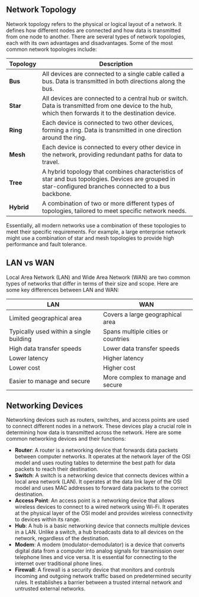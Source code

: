 
<ChatWindow />

## Network Topology

Network topology refers to the physical or logical layout of a network. It defines how different nodes are connected and how data is transmitted from one node to another. There are several types of network topologies, each with its own advantages and disadvantages. Some of the most common network topologies include:

| Topology   | Description                                                                                                                                              |
| ---------- | -------------------------------------------------------------------------------------------------------------------------------------------------------- |
| **Bus**    | All devices are connected to a single cable called a bus. Data is transmitted in both directions along the bus.                                          |
| **Star**   | All devices are connected to a central hub or switch. Data is transmitted from one device to the hub, which then forwards it to the destination device.  |
| **Ring**   | Each device is connected to two other devices, forming a ring. Data is transmitted in one direction around the ring.                                     |
| **Mesh**   | Each device is connected to every other device in the network, providing redundant paths for data to travel.                                             |
| **Tree**   | A hybrid topology that combines characteristics of star and bus topologies. Devices are grouped in star-configured branches connected to a bus backbone. |
| **Hybrid** | A combination of two or more different types of topologies, tailored to meet specific network needs.                                                     |

Essentially, all modern networks use a combination of these topologies to meet their specific requirements. For example, a large enterprise network might use a combination of star and mesh topologies to provide high performance and fault tolerance.

## LAN vs WAN

Local Area Network (LAN) and Wide Area Network (WAN) are two common types of networks that differ in terms of their size and scope. Here are some key differences between LAN and WAN:

| LAN                                     | WAN                                |
| --------------------------------------- | ---------------------------------- |
| Limited geographical area               | Covers a large geographical area   |
| Typically used within a single building | Spans multiple cities or countries |
| High data transfer speeds               | Lower data transfer speeds         |
| Lower latency                           | Higher latency                     |
| Lower cost                              | Higher cost                        |
| Easier to manage and secure             | More complex to manage and secure  |

## Networking Devices

Networking devices such as routers, switches, and access points are used to connect different nodes in a network. These devices play a crucial role in determining how data is transmitted across the network. Here are some common networking devices and their functions:

- **Router**: A router is a networking device that forwards data packets between computer networks. It operates at the network layer of the OSI model and uses routing tables to determine the best path for data packets to reach their destination.
- **Switch**: A switch is a networking device that connects devices within a local area network (LAN). It operates at the data link layer of the OSI model and uses MAC addresses to forward data packets to the correct destination.
- **Access Point**: An access point is a networking device that allows wireless devices to connect to a wired network using Wi-Fi. It operates at the physical layer of the OSI model and provides wireless connectivity to devices within its range.
- **Hub**: A hub is a basic networking device that connects multiple devices in a LAN. Unlike a switch, a hub broadcasts data to all devices on the network, regardless of the destination.
- **Modem**: A modem (modulator-demodulator) is a device that converts digital data from a computer into analog signals for transmission over telephone lines and vice versa. It is essential for connecting to the internet over traditional phone lines.
- **Firewall**: A firewall is a security device that monitors and controls incoming and outgoing network traffic based on predetermined security rules. It establishes a barrier between a trusted internal network and untrusted external networks.
